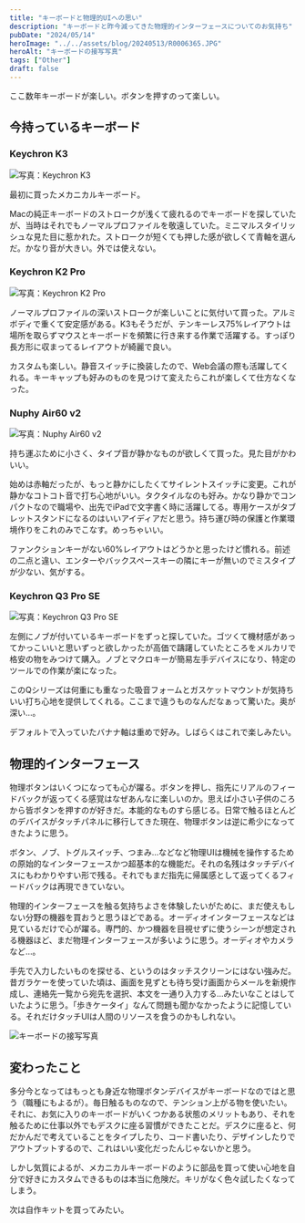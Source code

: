 ```yaml
---
title: "キーボードと物理的UIへの思い"
description: "キーボードと昨今減ってきた物理的インターフェースについてのお気持ち"
pubDate: "2024/05/14"
heroImage: "../../assets/blog/20240513/R0006365.JPG"
heroAlt: "キーボードの接写写真"
tags: ["Other"]
draft: false
---
```


ここ数年キーボードが楽しい。ボタンを押すのって楽しい。  

## 今持っているキーボード  

### Keychron K3
![写真：Keychron K3](../../assets/blog/20240513/R0006245.JPG)  

最初に買ったメカニカルキーボード。  

Macの純正キーボードのストロークが浅くて疲れるのでキーボードを探していたが、当時はそれでもノーマルプロファイルを敬遠していた。ミニマルスタイリッシュな見た目に惹かれた。ストロークが短くても押した感が欲しくて青軸を選んだ。かなり音が大きい。外では使えない。  

### Keychron K2 Pro

![写真：Keychron K2 Pro](../../assets/blog/20240513/R0006358.JPG)  

ノーマルプロファイルの深いストロークが楽しいことに気付いて買った。アルミボディで重くて安定感がある。K3もそうだが、テンキーレス75%レイアウトは場所を取らずマウスとキーボードを頻繁に行き来する作業で活躍する。すっぽり長方形に収まってるレイアウトが綺麗で良い。  

カスタムも楽しい。静音スイッチに換装したので、Web会議の際も活躍してくれる。キーキャップも好みのものを見つけて変えたらこれが楽しくて仕方なくなった。  

### Nuphy Air60 v2

![写真：Nuphy Air60 v2](../../assets/blog/20240513/R0006310.JPG)  

持ち運ぶために小さく、タイプ音が静かなものが欲しくて買った。見た目がかわいい。  

始めは赤軸だったが、もっと静かにしたくてサイレントスイッチに変更。これが静かなコトコト音で打ち心地がいい。タクタイルなのも好み。かなり静かでコンパクトなので職場や、出先でiPadで文字書く時に活躍してる。専用ケースがタブレットスタンドになるのはいいアイディアだと思う。持ち運び時の保護と作業環境作りをこれのみでこなす。めっちゃいい。  

ファンクションキーがない60%レイアウトはどうかと思ったけど慣れる。前述の二点と違い、エンターやバックスペースキーの隣にキーが無いのでミスタイプが少ない、気がする。  

### Keychron Q3 Pro SE

![写真：Keychron Q3 Pro SE](../../assets/blog/20240513/R0006488.JPG)  

左側にノブが付いているキーボードをずっと探していた。ゴツくて機材感があってかっこいいと思いずっと欲しかったが高価で躊躇していたところをメルカリで格安の物をみつけて購入。ノブとマクロキーが簡易左手デバイスになり、特定のツールでの作業が楽になった。  

このQシリーズは何重にも重なった吸音フォームとガスケットマウントが気持ちいい打ち心地を提供してくれる。ここまで違うものなんだなぁって驚いた。奥が深い…。  

デフォルトで入っていたバナナ軸は重めで好み。しばらくはこれで楽しみたい。  

## 物理的インターフェース
物理ボタンはいくつになっても心が躍る。ボタンを押し、指先にリアルのフィードバックが返ってくる感覚はなぜあんなに楽しいのか。思えば小さい子供のころから皆ボタンを押すのが好きだ。本能的なものすら感じる。日常で触るほとんどのデバイスがタッチパネルに移行してきた現在、物理ボタンは逆に希少になってきたように思う。  

ボタン、ノブ、トグルスイッチ、つまみ…などなど物理UIは機械を操作するための原始的なインターフェースかつ超基本的な機能だ。それの名残はタッチデバイスにもわかりやすい形で残る。それでもまだ指先に帰属感として返ってくるフィードバックは再現できていない。  

物理的インターフェースを触る気持ちよさを体験したいがために、まだ使えもしない分野の機器を買おうと思うほどである。オーディオインターフェースなどは見ているだけで心が躍る。専門的、かつ機器を目視せずに使うシーンが想定される機器ほど、まだ物理インターフェースが多いように思う。オーディオやカメラなど…。  

手先で入力したいものを探せる、というのはタッチスクリーンにはない強みだ。昔ガラケーを使っていた頃は、画面を見ずとも待ち受け画面からメールを新規作成し、連絡先一覧から宛先を選択、本文を一通り入力する…みたいなことはしていたように思う。「歩きケータイ」なんて問題も聞かなかったように記憶している。それだけタッチUIは人間のリソースを食うのかもしれない。  

![キーボードの接写写真](../../assets/blog/20240513/R0006249.JPG)  

## 変わったこと
多分今となってはもっとも身近な物理ボタンデバイスがキーボードなのではと思う（職種にもよるが）。毎日触るものなので、テンション上がる物を使いたい。それに、お気に入りのキーボードがいくつかある状態のメリットもあり、それを触るために仕事以外でもデスクに座る習慣ができたことだ。デスクに座ると、何だかんだで考えていることをタイプしたり、コード書いたり、デザインしたりでアウトプットするので、これはいい変化だったんじゃないかと思う。  

しかし気質によるが、メカニカルキーボードのように部品を買って使い心地を自分で好きにカスタムできるものは本当に危険だ。キリがなく色々試したくなってしまう。  

次は自作キットを買ってみたい。  